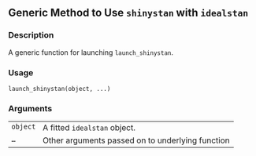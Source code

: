 
## Generic Method to Use <code>shinystan</code> with <code>idealstan</code> {.unnumbered}


### Description

A generic function for launching <code>launch_shinystan</code>.



### Usage

<pre><code class='language-R'>launch_shinystan(object, ...)
</code></pre>


### Arguments

<table>
<tr><td style = "white-space: nowrap; font-family: monospace; vertical-align: top"><code id="object">object</code></td>
<td>
A fitted <code>idealstan</code> object.
</td></tr>
<tr><td style = "white-space: nowrap; font-family: monospace; vertical-align: top"><code id="...">...</code></td>
<td>
Other arguments passed on to underlying function
</td></tr>
</table>

